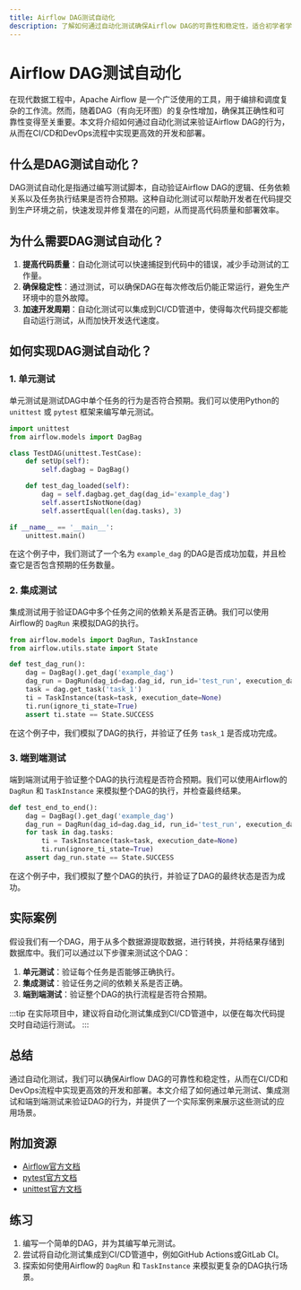 ```yaml
---
title: Airflow DAG测试自动化
description: 了解如何通过自动化测试确保Airflow DAG的可靠性和稳定性，适合初学者学习CI/CD与DevOps中的DAG测试实践。
---
```


# Airflow DAG测试自动化

在现代数据工程中，Apache Airflow 是一个广泛使用的工具，用于编排和调度复杂的工作流。然而，随着DAG（有向无环图）的复杂性增加，确保其正确性和可靠性变得至关重要。本文将介绍如何通过自动化测试来验证Airflow DAG的行为，从而在CI/CD和DevOps流程中实现更高效的开发和部署。

## 什么是DAG测试自动化？

DAG测试自动化是指通过编写测试脚本，自动验证Airflow DAG的逻辑、任务依赖关系以及任务执行结果是否符合预期。这种自动化测试可以帮助开发者在代码提交到生产环境之前，快速发现并修复潜在的问题，从而提高代码质量和部署效率。

## 为什么需要DAG测试自动化？

1. **提高代码质量**：自动化测试可以快速捕捉到代码中的错误，减少手动测试的工作量。
2. **确保稳定性**：通过测试，可以确保DAG在每次修改后仍能正常运行，避免生产环境中的意外故障。
3. **加速开发周期**：自动化测试可以集成到CI/CD管道中，使得每次代码提交都能自动运行测试，从而加快开发迭代速度。

## 如何实现DAG测试自动化？

### 1. 单元测试

单元测试是测试DAG中单个任务的行为是否符合预期。我们可以使用Python的 `unittest` 或 `pytest` 框架来编写单元测试。

```python
import unittest
from airflow.models import DagBag

class TestDAG(unittest.TestCase):
    def setUp(self):
        self.dagbag = DagBag()

    def test_dag_loaded(self):
        dag = self.dagbag.get_dag(dag_id='example_dag')
        self.assertIsNotNone(dag)
        self.assertEqual(len(dag.tasks), 3)

if __name__ == '__main__':
    unittest.main()
```

在这个例子中，我们测试了一个名为 `example_dag` 的DAG是否成功加载，并且检查它是否包含预期的任务数量。

### 2. 集成测试

集成测试用于验证DAG中多个任务之间的依赖关系是否正确。我们可以使用Airflow的 `DagRun` 来模拟DAG的执行。

```python
from airflow.models import DagRun, TaskInstance
from airflow.utils.state import State

def test_dag_run():
    dag = DagBag().get_dag('example_dag')
    dag_run = DagRun(dag_id=dag.dag_id, run_id='test_run', execution_date=None, state=State.RUNNING)
    task = dag.get_task('task_1')
    ti = TaskInstance(task=task, execution_date=None)
    ti.run(ignore_ti_state=True)
    assert ti.state == State.SUCCESS
```

在这个例子中，我们模拟了DAG的执行，并验证了任务 `task_1` 是否成功完成。

### 3. 端到端测试

端到端测试用于验证整个DAG的执行流程是否符合预期。我们可以使用Airflow的 `DagRun` 和 `TaskInstance` 来模拟整个DAG的执行，并检查最终结果。

```python
def test_end_to_end():
    dag = DagBag().get_dag('example_dag')
    dag_run = DagRun(dag_id=dag.dag_id, run_id='test_run', execution_date=None, state=State.RUNNING)
    for task in dag.tasks:
        ti = TaskInstance(task=task, execution_date=None)
        ti.run(ignore_ti_state=True)
    assert dag_run.state == State.SUCCESS
```

在这个例子中，我们模拟了整个DAG的执行，并验证了DAG的最终状态是否为成功。

## 实际案例

假设我们有一个DAG，用于从多个数据源提取数据，进行转换，并将结果存储到数据库中。我们可以通过以下步骤来测试这个DAG：

1. **单元测试**：验证每个任务是否能够正确执行。
2. **集成测试**：验证任务之间的依赖关系是否正确。
3. **端到端测试**：验证整个DAG的执行流程是否符合预期。

:::tip
在实际项目中，建议将自动化测试集成到CI/CD管道中，以便在每次代码提交时自动运行测试。
:::

## 总结

通过自动化测试，我们可以确保Airflow DAG的可靠性和稳定性，从而在CI/CD和DevOps流程中实现更高效的开发和部署。本文介绍了如何通过单元测试、集成测试和端到端测试来验证DAG的行为，并提供了一个实际案例来展示这些测试的应用场景。

## 附加资源

- [Airflow官方文档](https://airflow.apache.org/docs/)
- [pytest官方文档](https://docs.pytest.org/en/stable/)
- [unittest官方文档](https://docs.python.org/3/library/unittest.html)

## 练习

1. 编写一个简单的DAG，并为其编写单元测试。
2. 尝试将自动化测试集成到CI/CD管道中，例如GitHub Actions或GitLab CI。
3. 探索如何使用Airflow的 `DagRun` 和 `TaskInstance` 来模拟更复杂的DAG执行场景。